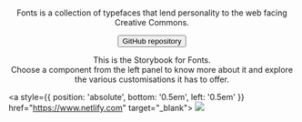 
<Meta title="Fonts/Introduction" />

<center>
   <svg viewBox="0 0 171.979 68.792" height="65" width="162.5">
      <use href="logos/fonts.svg#fonts"></use>
    </svg>

  <p class="text-normal">
    Fonts is a collection of typefaces that lend personality to the web facing Creative Commons.
  </p>

  <a href="https://github.com/creativecommons/fonts" target="_blank">
    <button class="button small is-primary">GitHub repository</button>
  </a>

  <p class="text-normal">
    This is the Storybook for Fonts.<br/>
    Choose a component from the left panel to know more about it and explore the various customisations it has to offer.
  </p>
</center>

<a style={{ position: 'absolute', bottom: '0.5em', left: '0.5em' }} href="https://www.netlify.com" target="_blank">
  <img src="https://www.netlify.com/img/global/badges/netlify-light.svg"/>
</a>

